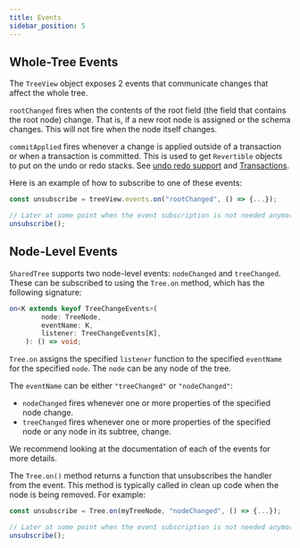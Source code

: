 ```yaml
---
title: Events
sidebar_position: 5
---
```


## Whole-Tree Events

The `TreeView` object exposes 2 events that communicate changes that affect the whole tree.

`rootChanged` fires when the contents of the root field (the field that contains the root node) change.
That is, if a new root node is assigned or the schema changes.
This will not fire when the node itself changes.

`commitApplied` fires whenever a change is applied outside of a transaction or when a transaction is committed.
This is used to get `Revertible` objects to put on the undo or redo stacks.
See [undo redo support](./undo-redo.mdx) and [Transactions](./transactions.mdx).

Here is an example of how to subscribe to one of these events:

```typescript
const unsubscribe = treeView.events.on("rootChanged", () => {...});

// Later at some point when the event subscription is not needed anymore
unsubscribe();
```

## Node-Level Events

`SharedTree` supports two node-level events: `nodeChanged` and `treeChanged`.
These can be subscribed to using the `Tree.on` method, which has the following signature:

```typescript
on<K extends keyof TreeChangeEvents>(
		node: TreeNode,
		eventName: K,
		listener: TreeChangeEvents[K],
	): () => void;
```

`Tree.on` assigns the specified `listener` function to the specified `eventName` for the specified `node`.
The `node` can be any node of the tree.

The `eventName` can be either `"treeChanged"` or `"nodeChanged"`:

-   `nodeChanged` fires whenever one or more properties of the specified node change.
-   `treeChanged` fires whenever one or more properties of the specified node or any node in its subtree, change.

We recommend looking at the documentation of each of the events for more details.

The `Tree.on()` method returns a function that unsubscribes the handler from the event. This method is typically called in clean up code when the node is being removed. For example:

```typescript
const unsubscribe = Tree.on(myTreeNode, "nodeChanged", () => {...});

// Later at some point when the event subscription is not needed anymore
unsubscribe();
```
